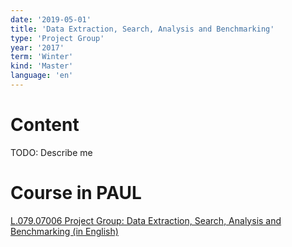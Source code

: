 ```yaml
---
date: '2019-05-01'
title: 'Data Extraction, Search, Analysis and Benchmarking'
type: 'Project Group'
year: '2017'
term: 'Winter'
kind: 'Master'
language: 'en'
---
```


# Content

TODO: Describe me

# Course in PAUL

[L.079.07006 Project Group: Data Extraction, Search, Analysis and Benchmarking (in English)](https://paul.uni-paderborn.de/scripts/mgrqispi.dll?APPNAME=CampusNet&PRGNAME=COURSEDETAILS&ARGUMENTS=-N000000000000001,-N000443,-N0,-N365314295782734,-N365314295770735,-N0,-N0,-N3,-A4150504E414D453D43616D7075734E6574265052474E414D453D414354494F4E26415247554D454E54533D2D413944786D6271376A4D31705830447A7A2E53555237744E687651635372396D33737961334D466E534D70416649596255354C6D31515238696B6768517168737A4A5A6B5431564236546E487574484A4338517370445A4D4832307654646749363268585666774D7A7066484D6E794C306C744830576F5A57584B5944486E3D3D)
